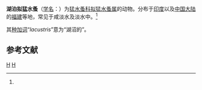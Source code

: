{{Speciesbox
| taxon = Harpacticella lacustris
| binomial_authority = Sewell, 1924<ref name='id12492'>{{cite web| url =http://www.bioinfo.cn/db05/BjdwSpecies.php?action=view&id=12492| title =湖泊拟猛水蚤| work =《中国动物物种编目数据库》| publisher =中国科学院微生物研究所| author =中国科学院动物研究所| accessdate =2009-04-28| deadurl =yes| archiveurl =https://web.archive.org/web/20160305075852/http://www.bioinfo.cn/db05/BjdwSpecies.php?action=view&id=12492| archivedate =2016-03-05}}</ref>
}}

'''湖泊拟猛水蚤'''（[[学名|学名]]：{{lang|la|''Harpacticella lacustris''}}）为[[猛水蚤科|猛水蚤科]][[拟猛水蚤属|拟猛水蚤属]]的动物。分布于[[印度|印度]]以及[[中国大陆|中国大陆]]的[[福建|福建]]等地，常见于咸淡水及淡水中。<ref name='id12492'/>

其[[种加词|种加词]]“''lacustris''”意为“湖沼的”。

== 参考文献 ==
{{reflist}}

{{节肢动物小作品}}

{{taxonbar}}
[[Category:_1924年描述的动物|H]]
[[Category:拟猛水蚤属|H]]
